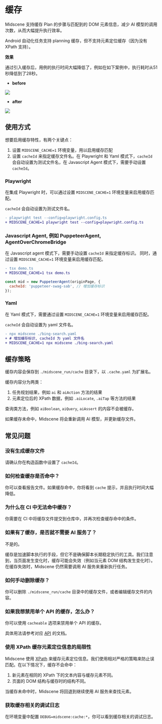 # 缓存

Midscene 支持缓存 Plan 的步骤与匹配到的 DOM 元素信息，减少 AI 模型的调用次数，从而大幅提升执行效率。

Android 自动化任务支持 planning 缓存，但不支持元素定位缓存（因为没有 XPath 支持）。

**效果**

通过引入缓存后，用例的执行时间大幅降低了，例如在如下案例中，执行耗时从51秒降低到了28秒。

* **before**

![](/cache/no-cache-time.png)

* **after**

![](/cache/use-cache-time.png)

## 使用方式

想要启用缓存特性，有两个关键点：

1. 设置 `MIDSCENE_CACHE=1` 环境变量，用以启用缓存匹配
2. 设置 `cacheId` 来指定缓存文件名。在 Playwright 和 Yaml 模式下，`cacheId` 会自动设置为测试文件名，在 Javascript Agent 模式下，需要手动设置 `cacheId`。

### Playwright

在集成 Playwright 时，可以通过设置 `MIDSCENE_CACHE=1` 环境变量来启用缓存匹配。

`cacheId` 会自动设置为测试文件名。

```diff
- playwright test --config=playwright.config.ts
+ MIDSCENE_CACHE=1 playwright test --config=playwright.config.ts
```

### Javascript Agent, 例如 PuppeteerAgent, AgentOverChromeBridge

在 Javascript agent 模式下，需要手动设置 `cacheId` 来指定缓存标识。
同时，通过设置 `MIDSCENE_CACHE=1` 环境变量来启用缓存匹配。

```diff
- tsx demo.ts 
+ MIDSCENE_CACHE=1 tsx demo.ts
```

```javascript
const mid = new PuppeteerAgent(originPage, {
  cacheId: 'puppeteer-swag-sab', // 增加缓存标识
});
```

### Yaml

在 Yaml 模式下，需要通过设置 `MIDSCENE_CACHE=1` 环境变量来启用缓存匹配。

`cacheId` 会自动设置为 yaml 文件名。

```diff
- npx midscene ./bing-search.yaml
+ # 增加缓存标识, cacheId 为 yaml 文件名
+ MIDSCENE_CACHE=1 npx midscene ./bing-search.yaml
```

## 缓存策略

缓存内容会保存到 `./midscene_run/cache` 目录下，以 `.cache.yaml` 为扩展名。

缓存内容分为两类：

1. 任务规划结果，例如 `ai` 和 `aiAction` 方法的结果
2. 元素定位后的 XPath 数据，例如 `.aiLocate`, `.aiTap` 等方法的结果

查询类方法，例如 `aiBoolean`, `aiQuery`, `aiAssert` 的内容不会被缓存。

如果缓存未命中，Midscene 将会重新调用 AI 模型，并更新缓存文件。

## 常见问题

### 没有生成缓存文件

请确认你在构造函数中设置了 `cacheId`。

### 如何检查缓存是否命中？

你可以查看报告文件。如果缓存命中，你将看到 `cache` 提示，并且执行时间大幅降低。

### 为什么在 CI 中无法命中缓存？

你需要在 CI 中将缓存文件提交到仓库中，并再次检查缓存命中的条件。

### 如果有了缓存，是否就不需要 AI 服务了？

不是的。

缓存是加速脚本执行的手段，但它不是确保脚本长期稳定执行的工具。我们注意到，当页面发生变化时，缓存可能会失效（例如当元素 DOM 结构发生变化时）。在缓存失效时，Midscene 仍然需要调用 AI 服务来重新执行任务。

### 如何手动删除缓存？

你可以删除 `./midscene_run/cache` 目录中的缓存文件，或者编辑缓存文件的内容。

### 如果我想禁用单个 API 的缓存，怎么办？

你可以使用 `cacheable` 选项来禁用单个 API 的缓存。

具体用法请参考对应 [API](./api.mdx) 的文档。

### 使用 XPath 缓存元素定位信息的局限性

Midscene 使用 [XPath](https://developer.mozilla.org/en-US/docs/Web/XML/XPath) 来缓存元素定位信息。我们使用相对严格的策略来防止误匹配。在以下情况下，缓存不会命中：

1. 新元素在相同的 XPath 下的文本内容与缓存元素不同。
2. 页面的 DOM 结构与缓存时的结构不同。

当缓存未命中时，Midscene 将回退到继续使用 AI 服务来查找元素。

### 获取缓存相关的调试日志

在环境变量中配置 `DEBUG=midscene:cache:*`，你可以看到缓存相关的调试日志。
